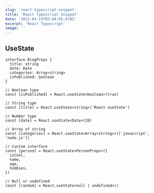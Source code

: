 ```yaml
---
slug: 'react-typescript-snippet'
title: 'React Typescript Snippet'
date: '2022-04-13T03:04:05.678Z'
excerpt: 'React Typescript'
image: ''
---
```


## UseState

```tsx
interface BlogProps {
  title: string
  date: Date
  categories: Array<string>
  isPublished: boolean
}

// Boolean type
const [isPublished] = React.useState<boolean>(true)

// String type
const [title] = React.useState<string>('React useState')

// Number type
const [date] = React.useState<Date>(28)

// Array of string
const [categories] = React.useState<Array<string>>(['javascript', 'node.js'])

// Custom interface
const [person] = React.useState<PersonProps>({
  isCool,
  name,
  age,
  hobbies,
})

// Null or undefined
const [random] = React.useState<null | undefined>()
```
